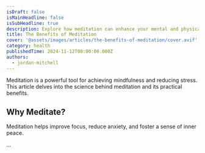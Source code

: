 ```yaml
---
isDraft: false
isMainHeadline: false
isSubHeadline: true
description: Explore how meditation can enhance your mental and physical health.
title: The Benefits of Meditation
cover: '@assets/images/articles/the-benefits-of-meditation/cover.avif'
category: health
publishedTime: 2024-11-12T00:00:00.000Z
authors:
  - jordan-mitchell
---
```

Meditation is a powerful tool for achieving mindfulness and reducing stress. This article delves into the science behind meditation and its practical benefits.

## Why Meditate?

Meditation helps improve focus, reduce anxiety, and foster a sense of inner peace.

...
